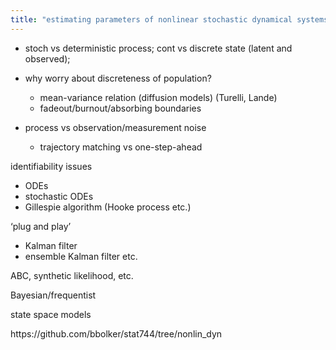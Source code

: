 ```yaml
---
title: "estimating parameters of nonlinear stochastic dynamical systems"
---
```


* stoch vs deterministic process; cont vs discrete state (latent and observed); 

* why worry about discreteness of population?
   * mean-variance relation (diffusion models) (Turelli, Lande)
   * fadeout/burnout/absorbing boundaries
   

* process vs observation/measurement noise
   * trajectory matching vs one-step-ahead
   
identifiability issues

* ODEs
* stochastic ODEs
* Gillespie algorithm (Hooke process etc.)

'plug and play'

* Kalman filter
* ensemble Kalman filter etc.

ABC, synthetic likelihood, etc.

Bayesian/frequentist

state space models

https://github.com/bbolker/stat744/tree/nonlin_dyn
